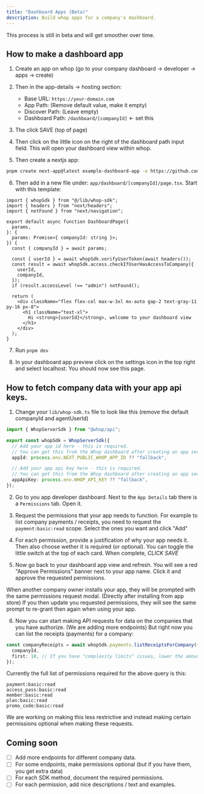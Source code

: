 ```yaml
---
title: "Dashboard Apps (Beta)"
description: Build whop apps for a company's dashboard.
---
```


This process is still in beta and will get smoother over time.

## How to make a dashboard app

1. Create an app on whop (go to your company dashboard -> developer -> apps -> create)

2. Then in the app-details -> hosting section:

   - Base URL: `https://your-domain.com`
   - App Path: (Remove default value, make it empty)
   - Discover Path: (Leave empty)
   - Dashboard Path: `/dashboard/[companyId]` \<- set this

3. The click SAVE (top of page)

4. Then click on the little icon on the right of the dashboard path input field. This will open your dashboard view within whop.

5. Then create a nextjs app:

```bash
pnpm create next-app@latest example-dashboard-app -e https://github.com/whopio/whop-nextjs-app-template
```

6. Then add in a new file under: `app/dashboard/[companyId]/page.tsx`. Start with this template:

```tsx
import { whopSdk } from "@/lib/whop-sdk";
import { headers } from "next/headers";
import { notFound } from "next/navigation";

export default async function DashboardPage({
  params,
}: {
  params: Promise<{ companyId: string }>;
}) {
  const { companyId } = await params;

  const { userId } = await whopSdk.verifyUserToken(await headers());
  const result = await whopSdk.access.checkIfUserHasAccessToCompany({
    userId,
    companyId,
  });
  if (result.accessLevel !== "admin") notFound();

  return (
    <div className="flex flex-col max-w-3xl mx-auto gap-2 text-gray-11 py-16 px-8">
      <h1 className="text-xl">
        Hi <strong>{userId}</strong>, welcome to your dashboard view
      </h1>
    </div>
  );
}
```

7. Run `pnpm dev`

8. In your dashboard app preview click on the settings icon in the top right and select localhost. You should now see this page.

## How to fetch company data with your app api keys.

1. Change your `lib/whop-sdk.ts` file to look like this (remove the default companyId and agentUserId)

```ts
import { WhopServerSdk } from "@whop/api";

export const whopSdk = WhopServerSdk({
  // Add your app id here - this is required.
  // You can get this from the Whop dashboard after creating an app section.
  appId: process.env.NEXT_PUBLIC_WHOP_APP_ID ?? "fallback",

  // Add your app api key here - this is required.
  // You can get this from the Whop dashboard after creating an app section.
  appApiKey: process.env.WHOP_API_KEY ?? "fallback",
});
```

2. Go to you app developer dashboard. Next to the `App Details` tab there is a `Permissions` tab. Open it.

3. Request the permissions that your app needs to function. For example to list company payments / receipts, you need to request the `payment:basic:read` scope. Select the ones you want and click "Add"

4. For each permission, provide a justification of why your app needs it. Then also choose wether it is required (or optional). You can toggle the little switch at the top of each card. When complete, _CLICK SAVE_

5. Now go back to your dashboard app view and refresh. You will see a red "Approve Permissions" banner next to your app name. Click it and approve the requested permissions.

<Info>
  When another company owner installs your app, they will be prompted with the
  same permissions request modal. (Directly after installing from app store) If
  you then update you requested permissions, they will see the same prompt to
  re-grant then again when using your app.
</Info>

6. Now you can start making API requests for data on the companies that you have authorize. (We are adding more endpoints) But right now you can list the receipts (payments) for a company:

```ts
const companyReceipts = await whopSdk.payments.listReceiptsForCompany({
  companyId,
  first: 10, // If you have "complexity limits" issues, lower the amount here
});
```

Currently the full list of permissions required for the above query is this:

```
payment:basic:read
access_pass:basic:read
member:basic:read
plan:basic:read
promo_code:basic:read
```

We are working on making this less restrictive and instead making certain permissions optional when making these requests.

## Coming soon

- [ ] Add more endpoints for different company data.
- [ ] For some endpoints, make permissions optional (but if you have them, you get extra data)
- [ ] For each SDK method, document the required permissions.
- [ ] For each permission, add nice descriptions / text and examples.
